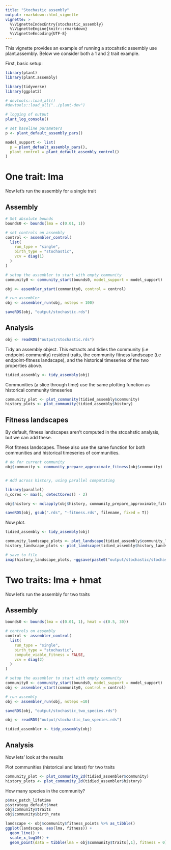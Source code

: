 ```yaml
---
title: "Stochastic assembly"
output: rmarkdown::html_vignette
vignette: >
  %\VignetteIndexEntry{stochastic_assembly}
  %\VignetteEngine{knitr::rmarkdown}
  %\VignetteEncoding{UTF-8}
---
```


This vignette provides an example of running a stocahstic assembly use plant.assembly. Below we consider both a 1 and 2 trait example.

First, basic setup:

```r
library(plant)
library(plant.assembly)

library(tidyverse)
library(ggplot2)

# devtools::load_all()
#devtools::load_all("../plant-dev")

# logging of output
plant_log_console()

# set baseline parameters
p <- plant_default_assembly_pars()

model_support <- list(
  p = plant_default_assembly_pars(),
  plant_control = plant_default_assembly_control()
)
```

# One trait: lma

Now let's run the assembly for a single trait

## Assembly

```r
# Set absolute bounds
bounds0 <- bounds(lma = c(0.01, 1))

# set controls on assembly
control <- assembler_control(
  list(
    run_type = "single",
    birth_type = "stochastic",
    vcv = diag(1)
  )
)

# setup the assembler to start with empty community
community0 <- community_start(bounds0, model_support = model_support)

obj <- assembler_start(community0, control = control)

# run assembler
obj <- assembler_run(obj, nsteps = 100)

saveRDS(obj, "output/stochastic.rds")
```

## Analysis

```r
obj <- readRDS("output/stochastic.rds")
```

Tidy an assembly object. This extracts and tidies the community (i.e endpoint-community) resident traits, the community fitness landscape (i.e endpoint-fitness landscape), and the historical timeseries of the two properties above. 
```r
tidied_assembly <- tidy_assembly(obj)
```

Communities (a slice through time) use the same plotting function as historical community timeseries

```r
community_plot <- plot_community(tidied_assembly$community)
history_plots <- plot_community(tidied_assembly$history)
```

## Fitness landscapes

By default, fitness landscapes aren't computed in the stcoahstic analysis, but we can add these.

Plot fitness landscapes. These also use the same function for both communities and historical timeseries of communities.

```r
# do for current community
obj$community <- community_prepare_approximate_fitness(obj$community)


# Add across history, using parallel computating

library(parallel)
n_cores <- max(1, detectCores() - 2)

obj$history <- mclapply(obj$history, community_prepare_approximate_fitness, mc.cores = n_cores)

saveRDS(obj, gsub(".rds", "-fitness.rds", filename, fixed = T))
```

Now plot.

```r
tidied_assembly <- tidy_assembly(obj)

community_landscape_plots <- plot_landscape(tidied_assembly$community_landscape)
history_landscape_plots <- plot_landscape(tidied_assembly$history_landscape)

# save to file
imap(history_landscape_plots, ~ggsave(paste0("output/stochastic/stochastic_plot_history_landscape_one_trait/",.y,".png"), .x))
```

# Two traits: lma + hmat

Now let's run the assembly for two traits

## Assembly

```r

bounds0 <- bounds(lma = c(0.01, 1), hmat = c(0.5, 30))

# controls on assembly
control <- assembler_control(
  list(
    run_type = "single",
    birth_type = "stochastic",
    compute_viable_fitness = FALSE,
    vcv = diag(2)
  )
)

# setup the assembler to start with empty community
community0 <- community_start(bounds0, model_support = model_support)
obj <- assembler_start(community0, control = control)

# run assembly
obj <- assembler_run(obj, nsteps =10)
```

```r
saveRDS(obj, "output/stochastic_two_species.rds")
```

```r
obj <- readRDS("output/stochastic_two_species.rds")
```

```r
tidied_assembler <- tidy_assembly(obj)
```

## Analysis

Now lets' look at the results


Plot communities (historical and latest) for two traits

```r
community_plot <- plot_community_2d(tidied_assembler$community)
history_plots <- plot_community_2d(tidied_assembler$history)
```


How many species in the community?
```r
p$max_patch_lifetime
p$strategy_default$hmat
obj$community$traits
obj$community$birth_rate
```

```r
landscape <- obj$community$fitness_points %>% as_tibble()
ggplot(landscape, aes(lma, fitness)) + 
  geom_line() +
  scale_x_log10() +
  geom_point(data = tibble(lma = obj$community$traits[,1], fitness = 0), col="red")
```

